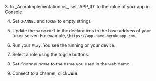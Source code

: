 <PlatformWrapper platform="windows">
3. In _AgoraImplementation.cs_, set `APP_ID` to the value of your app in <Vg k="COMPANY" /> Console.

4. Set `CHANNEL` and `TOKEN` to empty strings.

5. Update the `serverUrl` in the declarations to the base address of your token server. For example, `\https://app-name.herokuapp.com`.

6. Run your <Vpl k="CLIENT" /> `Play`. You see the <Vpl k="CLIENT" /> running on your device.

7. Select a role using the toggle buttons.

8. Set *Channel name* to the name you used in the <Link to="{{Global.DEMO_BASIC_VIDEO_CALL_URL}}"><Vg k="COMPANY" /> web demo</Link>.

9. Connect to a channel, click **Join**.


</PlatformWrapper>